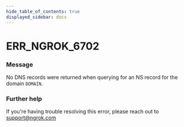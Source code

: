 ```yaml
---
hide_table_of_contents: true
displayed_sidebar: docs
---
```



# ERR_NGROK_6702

### Message

No DNS records were returned when querying for an NS record for the domain `DOMAIN`.

<ErrorDetails error="err_ngrok_6702" />

### Further help

If you're having trouble resolving this error, please reach out to [support@ngrok.com](mailto:support@ngrok.com?subject=Help%20with%20ERR_NGROK_6702)

